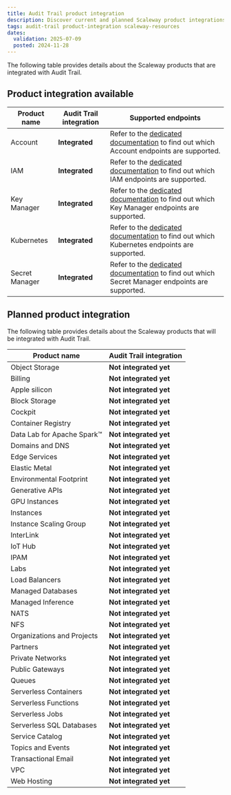 ```yaml
---
title: Audit Trail product integration
description: Discover current and planned Scaleway product integrations with Audit Trail for event tracking.
tags: audit-trail product-integration scaleway-resources
dates:
  validation: 2025-07-09
  posted: 2024-11-28
---
```


The following table provides details about the Scaleway products that are integrated with Audit Trail.

## Product integration available

| **Product name**           | **Audit Trail integration**     | **Supported endpoints**                                                                                                                           |
|----------------------------|---------------------------------|---------------------------------------------------------------------------------------------------------------------------------------------------|
| Account                    | **Integrated**                  | Refer to the [dedicated documentation](/audit-trail/reference-content/adt-supported-endpoints/#account) to find out which Account endpoints are supported.|
| IAM                        | **Integrated**                  | Refer to the [dedicated documentation](/audit-trail/reference-content/adt-supported-endpoints/#iam) to find out which IAM endpoints are supported.|
| Key Manager                | **Integrated**                  | Refer to the [dedicated documentation](/audit-trail/reference-content/adt-supported-endpoints/#key-manager) to find out which Key Manager endpoints are supported.|
| Kubernetes                 | **Integrated**                  | Refer to the [dedicated documentation](/audit-trail/reference-content/adt-supported-endpoints/#kubernetes) to find out which Kubernetes endpoints are supported.|
| Secret Manager             | **Integrated**                  | Refer to the [dedicated documentation](/audit-trail/reference-content/adt-supported-endpoints/#secret-manager) to find out which Secret Manager endpoints are supported.|


## Planned product integration

The following table provides details about the Scaleway products that will be integrated with Audit Trail.


| **Product name**           | **Audit Trail integration**     |
|----------------------------|---------------------------------|
| Object Storage             | **Not integrated yet**                     |
| Billing                    | **Not integrated yet**                 |
| Apple silicon              | **Not integrated yet**                 |
| Block Storage              | **Not integrated yet**                      |
| Cockpit                    | **Not integrated yet**                 |
| Container Registry         | **Not integrated yet**                   |
| Data Lab for Apache Spark™ | **Not integrated yet**                 |
| Domains and DNS            | **Not integrated yet**                   |
| Edge Services              | **Not integrated yet**                   |
| Elastic Metal              | **Not integrated yet**                      |
| Environmental Footprint    | **Not integrated yet**                      |
| Generative APIs            | **Not integrated yet**                 |
| GPU Instances              | **Not integrated yet**                 |
| Instances                  | **Not integrated yet**                 |
| Instance Scaling Group     | **Not integrated yet**                   |
| InterLink                  | **Not integrated yet**                   |
| IoT Hub                    | **Not integrated yet**                 |
| IPAM                       | **Not integrated yet**                   |
| Labs                       | **Not integrated yet**                   |
| Load Balancers             | **Not integrated yet**                 |
| Managed Databases          | **Not integrated yet**                 |
| Managed Inference          | **Not integrated yet**                 |
| NATS                       | **Not integrated yet**                 |
| NFS                        | **Not integrated yet**                 |
| Organizations and Projects | **Not integrated yet**                 |
| Partners                   | **Not integrated yet**                 |
| Private Networks           | **Not integrated yet**                 |
| Public Gateways            | **Not integrated yet**                 |
| Queues                      | **Not integrated yet**                 |
| Serverless Containers      | **Not integrated yet**                  |
| Serverless Functions       | **Not integrated yet**                  |
| Serverless Jobs            | **Not integrated yet**                  |
| Serverless SQL Databases              | **Not integrated yet**                      |
| Service Catalog              | **Not integrated yet**                      |
| Topics and Events           | **Not integrated yet**                 |
| Transactional Email        | **Not integrated yet**                   |
| VPC                         | **Not integrated yet**                   |
| Web Hosting                | **Not integrated yet**                   |
